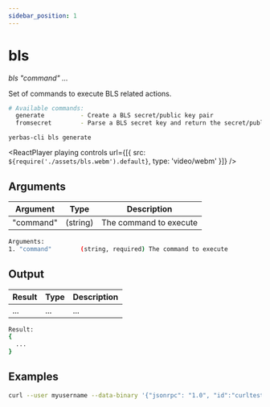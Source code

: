 ```yaml
---
sidebar_position: 1
---
```



# bls

_bls "command" ..._

Set of commands to execute BLS related actions.

```bash
# Available commands:
  generate          - Create a BLS secret/public key pair
  fromsecret        - Parse a BLS secret key and return the secret/public key pair

```

`yerbas-cli bls generate`

<ReactPlayer
  playing
  controls
  url={[{ src: `${require('./assets/bls.webm').default}`, type: 'video/webm' }]}
/>

## Arguments

| Argument  | Type     | Description            |
| --------- | -------- | ---------------------- |
| "command" | (string) | The command to execute |

```bash
Arguments:
1. "command"        (string, required) The command to execute
```

## Output

| Result | Type | Description |
| ------ | ---- | ----------- |
| ...    | ...  | ...         |

```bash
Result:
{
  ...
}
```

## Examples

```bash
curl --user myusername --data-binary '{"jsonrpc": "1.0", "id":"curltest", "method": "bls", "params": [yerbas+net] }' -H 'content-type: text/plain;' http://127.0.0.1:9998/
```
